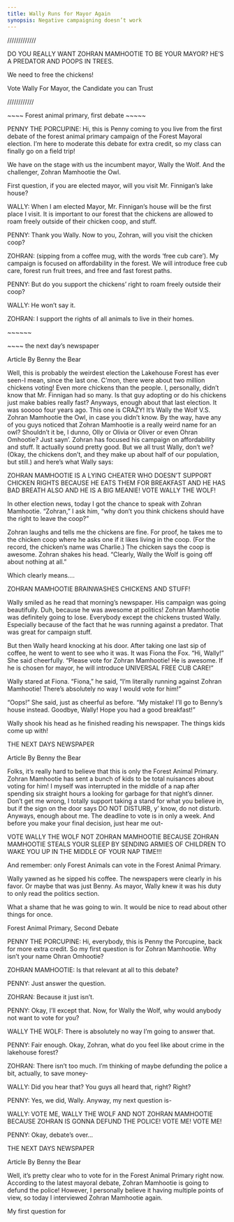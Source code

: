 ```yaml
---
title: Wally Runs for Mayor Again
synopsis: Negative campaigning doesn’t work
---
```


/////////////

DO YOU REALLY WANT ZOHRAN MAMHOOTIE TO BE YOUR MAYOR? HE’S A PREDATOR AND POOPS IN TREES.

We need to free the chickens!

Vote Wally For Mayor, the Candidate you can Trust

////////////

\~\~\~\~ Forest animal primary, first debate \~\~\~\~\~

PENNY THE PORCUPINE: Hi, this is Penny coming to you live from the first debate of the forest animal primary campaign of the Forest Mayoral election.  I’m here to moderate this debate for extra credit, so my class can finally go on a field trip!

We have on the stage with us the incumbent mayor, Wally the Wolf.  And the challenger, Zohran Mamhootie the Owl.

First question, if you are elected mayor, will you visit Mr. Finnigan’s lake house?

WALLY: When I am elected Mayor, Mr. Finnigan’s house will be the first place I visit. It is important to our forest that the chickens are allowed to roam freely outside of their chicken coop, and stuff.

PENNY: Thank you Wally.  Now to you, Zohran, will you visit the chicken coop?

ZOHRAN: (sipping from a coffee mug, with the words ‘free cub care’).  My campaign is focused on affordability in the forest.  We will introduce free cub care, forest run fruit trees, and free and fast forest paths.

PENNY: But do you support the chickens’ right to roam freely outside their coop?

WALLY: He won’t say it.

ZOHRAN: I support the rights of all animals to live in their homes.

\~\~\~\~\~\~

\~\~\~\~ the next day’s newspaper

Article By Benny the Bear

Well, this is probably the weirdest election the Lakehouse Forest has ever seen-I mean, since the last one. C’mon, there were about two million chickens voting! Even more chickens than the people. I, personally, didn’t know that Mr. Finnigan had so many. Is that guy adopting or do his chickens just make babies really fast? Anyways, enough about that last election. It was sooooo four years ago. This one is CRAZY! It’s Wally the Wolf V.S. Zohran Mamhootie the Owl, in case you didn’t know. By the way, have any of you guys noticed that Zohran Mamhootie is a really weird name for an owl? Shouldn’t it be, I dunno, Olly or Olivia or Oliver or even Ohran Omhootie? Just sayn’. Zohran has focused his campaign on affordability and stuff. It actually sound pretty good. But we all trust Wally, don’t we? (Okay, the chickens don’t, and they make up about half of our population, but still.) and here’s what Wally says:

ZOHRAN MAMHOOTIE IS A LYING CHEATER WHO DOESN’T SUPPORT CHICKEN RIGHTS BECAUSE HE EATS THEM FOR BREAKFAST AND HE HAS BAD BREATH ALSO AND HE IS A BIG MEANIE! VOTE WALLY THE WOLF!

In other election news, today I got the chance to speak with Zohran Mamhootie. “Zohran,” I ask him, “why don’t you think chickens should have the right to leave the coop?”

Zohran laughs and tells me the chickens are fine. For proof, he takes me to the chicken coop where he asks one if it likes living in the coop. (For the record, the chicken’s name was Charlie.) The chicken says the coop is awesome. Zohran shakes his head. “Clearly, Wally the Wolf is going off about nothing at all.”

Which clearly means….

ZOHRAN MAMHOOTIE BRAINWASHES CHICKENS AND STUFF!

Wally smiled as he read that morning’s newspaper. His campaign was going beautifully. Duh, because he was awesome at politics! Zohran Mamhootie was definitely going to lose. Everybody except the chickens trusted Wally. Especially because of the fact that he was running against a predator. That was great for campaign stuff.

But then Wally heard knocking at his door. After taking one last sip of coffee, he went to went to see who it was. It was Fiona the Fox. “Hi, Wally!” She said cheerfully. “Please vote for Zohran Mamhootie! He is awesome. If he is chosen for mayor, he will introduce UNIVERSAL FREE CUB CARE!”

Wally stared at Fiona. “Fiona,” he said, “I’m literally running against Zohran Mamhootie! There’s absolutely no way I would vote for him!”

“Oops!” She said, just as cheerful as before. “My mistake! I’ll go to Benny’s house instead. Goodbye, Wally! Hope you had a good breakfast!”

Wally shook his head as he finished reading his newspaper. The things kids come up with!

THE NEXT DAYS NEWSPAPER

Article By Benny the Bear

Folks, it’s really hard to believe that this is only the Forest Animal Primary. Zohran Mamhootie has sent a bunch of kids to be total nuisances about voting for him! I myself was interrupted in the middle of a nap after spending six straight hours a looking for garbage for that night’s dinner. Don’t get me wrong, I totally support taking a stand for what you believe in, but if the sign on the door says DO NOT DISTURB, y’ know, do not disturb. Anyways, enough about me. The deadline to vote is in only a week. And before you make your final decision, just hear me out-

VOTE WALLY THE WOLF NOT ZOHRAN MAMHOOTIE BECAUSE ZOHRAN MAMHOOTIE STEALS YOUR SLEEP BY SENDING ARMIES OF CHILDREN TO WAKE YOU UP IN THE MIDDLE OF YOUR NAP TIME!!!

And remember: only Forest Animals can vote in the Forest Animal Primary. 

Wally yawned as he sipped his coffee. The newspapers were clearly in his favor. Or maybe that was just Benny. As mayor, Wally knew it was his duty to only read the politics section. 

What a shame that he was going to win. It would be nice to read about other things for once. 

Forest Animal Primary, Second Debate 

PENNY THE PORCUPINE: Hi, everybody, this is Penny the Porcupine, back for more extra credit. So my first question is for Zohran Mamhootie. Why isn’t your name Ohran Omhootie? 

ZOHRAN MAMHOOTIE: Is that relevant at all to this debate? 

PENNY: Just answer the question. 

ZOHRAN: Because it just isn’t. 

PENNY: Okay, I’ll except that. Now, for Wally the Wolf, why would anybody not want to vote for you? 

WALLY THE WOLF: There is absolutely no way I’m going to answer that. 

PENNY: Fair enough. Okay, Zohran, what do you feel like about crime in the lakehouse forest? 

ZOHRAN: There isn’t too much. I’m thinking of maybe defunding the police a bit, actually, to save money- 

WALLY: Did you hear that? You guys all heard that, right? Right? 

PENNY: Yes, we did, Wally. Anyway, my next question is- 

WALLY: VOTE ME, WALLY THE WOLF AND NOT ZOHRAN MAMHOOTIE BECAUSE ZOHRAN IS GONNA DEFUND THE POLICE! VOTE ME! VOTE ME! 

PENNY: Okay, debate’s over… 

THE NEXT DAYS NEWSPAPER

Article By Benny the Bear 

Well, it’s pretty clear who to vote for in the Forest Animal Primary right now. According to the latest mayoral debate, Zohran Mamhootie is going to defund the police! However, I personally believe it having multiple points of view, so today I interviewed Zohran Mamhootie again. 

My first question for 
